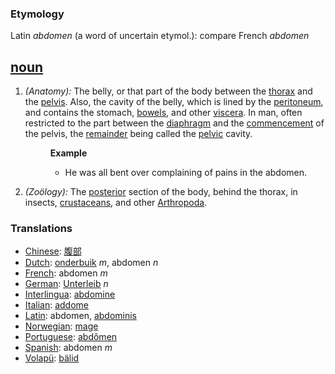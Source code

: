 ===Etymology===
Latin ''abdomen'' (a word of uncertain etymol.): compare French ''abdomen''

== [[noun]] ==
#''(Anatomy):'' The belly, or that part of the body between the [[thorax]] and the [[pelvis]]. Also, the cavity of the belly, which is lined by the [[peritoneum]], and contains the stomach, [[bowels]], and other [[viscera]]. In man, often restricted to the part between the [[diaphragm]] and the [[commencement]] of the pelvis, the [[remainder]] being called the [[pelvic]] cavity.
#:'''Example'''
#:*He was all bent over complaining of pains in the abdomen.
#''(Zoölogy):'' The [[posterior]] section of the body, behind the thorax, in insects, [[crustaceans]], and other [[Arthropoda]].

=== Translations ===
*[[Chinese]]: [[腹部]]
*[[Dutch]]: [[onderbuik]] ''m'', abdomen ''n''
*[[French]]: abdomen ''m''
*[[German]]: [[Unterleib]] ''n''
*[[Interlingua]]: [[abdomine]]
*[[Italian]]: [[addome]]
*[[Latin]]: abdomen, [[abdominis]]
*[[Norwegian]]: [[mage]]
*[[Portuguese]]: [[abdômen]]
*[[Spanish]]: abdomen ''m''
*[[Volapü]]: [[bälid]]